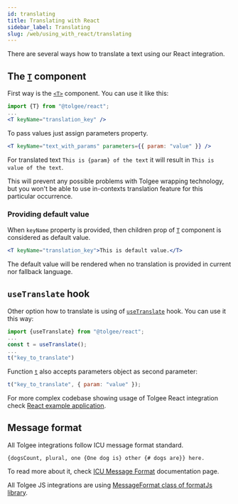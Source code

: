 ```yaml
---
id: translating
title: Translating with React
sidebar_label: Translating
slug: /web/using_with_react/translating
---
```


There are several ways how to translate a text using our React integration.

## The [`T`](./api#t-component) component

First way is the [`<T>`](./api#t-component) component. You can use it like this:

```jsx
import {T} from "@tolgee/react";
...
<T keyName="translation_key" />
```

To pass values just assign parameters property.

```jsx
<T keyName="text_with_params" parameters={{ param: "value" }} />
```

For translated text `This is {param} of the text` it will result in `This is value of the text`.

This will prevent any possible problems with Tolgee wrapping technology, but you won't be able to use in-contexts
translation feature for this particular occurrence.

### Providing default value

When `keyName` property is provided, then children prop of [`T`](./api#t-component) component is considered as default value.
```jsx
<T keyName="translation_key">This is default value.</T>
```
The default value will be rendered when no translation is provided in current nor fallback language.

## `useTranslate` hook

Other option how to translate is using of [`useTranslate`](./api#hook-usetranslate) hook. You can use it this way:

```javascript
import {useTranslate} from "@tolgee/react";
...
const t = useTranslate();
...
t("key_to_translate")
```

Function [`t`](./api#function-t) also accepts parameters object as second parameter:

```javascript
t("key_to_translate", { param: "value" });
```

For more complex codebase showing usage of Tolgee React integration check
[React example application](https://github.com/tolgee/react-sampleapp).



## Message format
All Tolgee integrations follow ICU message format standard.

```{dogsCount, plural, one {One dog is} other {# dogs are}} here.```

To read more about it, check
[ICU Message Format](/docs/icu_message_format) documentation page.

All Tolgee JS integrations are using [MessageFormat class of formatJs library](https://formatjs.io/docs/intl-messageformat/).
